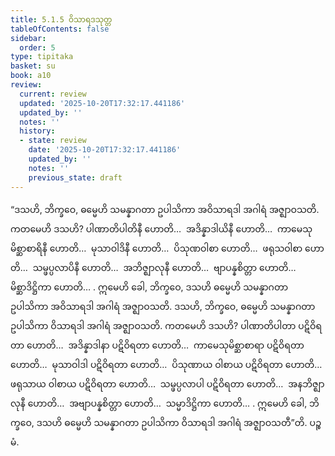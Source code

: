 ```yaml
---
title: 5.1.5 ဝိသာရဒသုတ္တ
tableOfContents: false
sidebar:
  order: 5
type: tipitaka
basket: su
book: a10
review:
  current: review
  updated: '2025-10-20T17:32:17.441186'
  updated_by: ''
  notes: ''
  history:
  - state: review
    date: '2025-10-20T17:32:17.441186'
    updated_by: ''
    notes: ''
    previous_state: draft
---
```



<DynamicBreadcrumb />


<ReviewStatus review={frontmatter.review} showDetails={true} />

<HypothesisAnnotation frontmatter={frontmatter} />

<Division number="215" book="a10" e="ch" v="17" p="494">

<Paragraph number="1426" book="a10">
“ဒသဟိ, ဘိက္ခဝေ, ဓမ္မေဟိ သမန္နာဂတာ ဥပါသိကာ အဝိသာရဒါ အဂါရံ အဇ္ဈာဝသတိ. ကတမေဟိ ဒသဟိ? ပါဏာတိပါတိနီ ဟောတိ…  အဒိန္နာဒါယိနီ ဟောတိ…  ကာမေသုမိစ္ဆာစာရိနီ ဟောတိ…  မုသာဝါဒိနီ ဟောတိ…  ပိသုဏဝါစာ ဟောတိ…  ဖရုသဝါစာ ဟောတိ…  သမ္ဖပ္ပလာပိနီ ဟောတိ…  အဘိဇ္ဈာလုနီ ဟောတိ…  ဗျာပန္နစိတ္တာ ဟောတိ…  မိစ္ဆာဒိဋ္ဌိကာ ဟောတိ… . ဣမေဟိ ခေါ, ဘိက္ခဝေ, ဒသဟိ ဓမ္မေဟိ သမန္နာဂတာ ဥပါသိကာ အဝိသာရဒါ အဂါရံ အဇ္ဈာဝသတိ.
</Paragraph>

<Paragraph number="1427" book="a10">
ဒသဟိ, ဘိက္ခဝေ, ဓမ္မေဟိ သမန္နာဂတာ ဥပါသိကာ ဝိသာရဒါ အဂါရံ အဇ္ဈာဝသတိ. ကတမေဟိ ဒသဟိ? ပါဏာတိပါတာ ပဋိဝိရတာ ဟောတိ…  အဒိန္နာဒါနာ ပဋိဝိရတာ ဟောတိ…  ကာမေသုမိစ္ဆာစာရာ ပဋိဝိရတာ ဟောတိ…  မုသာဝါဒါ ပဋိဝိရတာ ဟောတိ…  ပိသုဏာယ ဝါစာယ ပဋိဝိရတာ ဟောတိ…  ဖရုသာယ ဝါစာယ ပဋိဝိရတာ ဟောတိ…  သမ္ဖပ္ပလာပါ ပဋိဝိရတာ ဟောတိ…  အနဘိဇ္ဈာလုနီ ဟောတိ…  အဗျာပန္နစိတ္တာ ဟောတိ…  သမ္မာဒိဋ္ဌိကာ ဟောတိ… . ဣမေဟိ ခေါ, ဘိက္ခဝေ, ဒသဟိ ဓမ္မေဟိ သမန္နာဂတာ ဥပါသိကာ ဝိသာရဒါ အဂါရံ အဇ္ဈာဝသတီ”တိ.

</Paragraph>
</Division>

<Paragraph number="1428" type="center" book="a10">
ပဉ္စမံ.
</Paragraph>